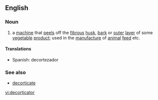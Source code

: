 ==English==

===Noun===
{{en-noun}}

# a [[machine]] that [[peel]]s off the [[fibrous]] [[husk]], [[bark]] or [[outer]] [[layer]] of some [[vegetable]] [[product]]; used in the [[manufacture]] of [[animal]] [[feed]] etc.

====Translations====
* Spanish: decortezador

===See also===
* [[decorticate]]

[[vi:decorticator]]